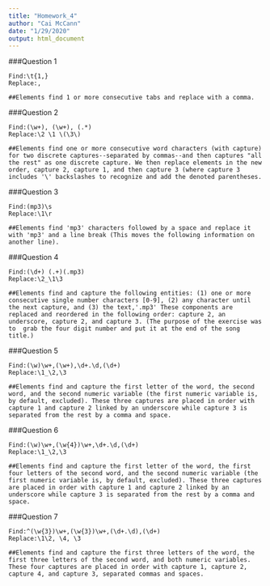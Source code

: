 ```yaml
---
title: "Homework_4"
author: "Cai McCann"
date: "1/29/2020"
output: html_document
---
```


###Question 1
```
Find:\t{1,}
Replace:,

##Elements find 1 or more consecutive tabs and replace with a comma. 

```

###Question 2
```
Find:(\w+), (\w+), (.*)
Replace:\2 \1 \(\3\)

##Elements find one or more consecutive word characters (with capture) for two discrete captures--separated by commas--and then captures "all the rest" as one discrete capture. We then replace elements in the new order, capture 2, capture 1, and then capture 3 (where capture 3 includes '\' backslashes to recognize and add the denoted parentheses.

```

###Question 3
```
Find:(mp3)\s
Replace:\1\r

##Elements find 'mp3' characters followed by a space and replace it with 'mp3' and a line break (This moves the following information on another line). 

```

###Question 4
```
Find:(\d+) (.+)(.mp3)
Replace:\2_\1\3

##Elements find and capture the following entities: (1) one or more consecutive single number characters [0-9], (2) any character until the next capture, and (3) the text,'.mp3' These components are replaced and reordered in the following order: capture 2, an underscore, capture 2, and capture 3. (The purpose of the exercise was to  grab the four digit number and put it at the end of the song title.) 

```

###Question 5
```
Find:(\w)\w+,(\w+),\d+.\d,(\d+)
Replace:\1_\2,\3

##Elements find and capture the first letter of the word, the second word, and the second numeric variable (the first numeric variable is, by default, excluded). These three captures are placed in order with capture 1 and capture 2 linked by an underscore while capture 3 is separated from the rest by a comma and space. 

```

###Question 6
```
Find:(\w)\w+,(\w{4})\w+,\d+.\d,(\d+)
Replace:\1_\2,\3

##Elements find and capture the first letter of the word, the first four letters of the second word, and the second numeric variable (the first numeric variable is, by default, excluded). These three captures are placed in order with capture 1 and capture 2 linked by an underscore while capture 3 is separated from the rest by a comma and space. 

```

###Question 7
```
Find:^(\w{3})\w+,(\w{3})\w+,(\d+.\d),(\d+)
Replace:\1\2, \4, \3

##Elements find and capture the first three letters of the word, the first three letters of the second word, and both numeric variables. These four captures are placed in order with capture 1, capture 2, capture 4, and capture 3, separated commas and spaces. 

```